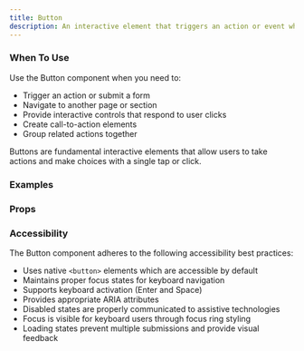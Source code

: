 ```yaml
---
title: Button
description: An interactive element that triggers an action or event when clicked.
---
```


### When To Use

Use the Button component when you need to:

- Trigger an action or submit a form
- Navigate to another page or section
- Provide interactive controls that respond to user clicks
- Create call-to-action elements
- Group related actions together

Buttons are fundamental interactive elements that allow users to take actions and make choices with a single tap or click.

### Examples
<Preview
  lang="jsx"
  file="/button/__demo__/basic"
  title="Basic"
/>

<Preview
  lang="jsx"
  file="/button/__demo__/variants"
  title="Variants"
/>

<Preview
  lang="jsx"
  file="/button/__demo__/sizes"
  title="Sizes"
/>

<Preview
  lang="jsx"
  file="/button/__demo__/with-icon"
  title="With Icon"
/>

<Preview
  lang="jsx"
  file="/button/__demo__/loading"
  title="Loading State"
/>

### Props
<AutoTypeTable path="./components/ui/button.tsx" name="Button" />

### Accessibility

The Button component adheres to the following accessibility best practices:

- Uses native `<button>` elements which are accessible by default
- Maintains proper focus states for keyboard navigation
- Supports keyboard activation (Enter and Space)
- Provides appropriate ARIA attributes
- Disabled states are properly communicated to assistive technologies
- Focus is visible for keyboard users through focus ring styling
- Loading states prevent multiple submissions and provide visual feedback